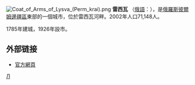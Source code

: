 {{coord|58|06|N|57|47|E|display=title}}
[[File:Coat_of_Arms_of_Lysva_(Perm_krai).png|right]]
'''雷西瓦''' （[[俄語|俄語]]：'''{{lang|ru|Лы́сьва}}'''），是[[俄羅斯|俄羅斯]][[彼爾姆邊疆區|彼爾姆邊疆區]]東部的一個城市，位於雷西瓦河畔。2002年人口71,148人。

1785年建城，1926年設市。
== 外部链接 ==
* [http://www.lysva.ru/ 官方網頁] {{Wayback|url=http://www.lysva.ru/ |date=20080707060149 }} {{ru icon}}

[[Category:彼爾姆邊疆區城市|Л]]